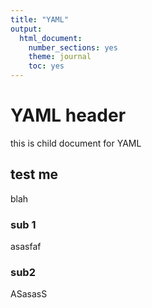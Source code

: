 ```yaml
---
title: "YAML"
output:
  html_document:
    number_sections: yes
    theme: journal
    toc: yes
---
```


# YAML header
this is child document for YAML

## test me {.tabset}
blah

### sub 1
asasfaf

### sub2
ASasasS